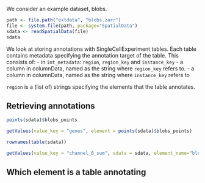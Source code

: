 We consider an example dataset, blobs.

```r
path <- file.path("extdata", "blobs.zarr")
file <- system.file(path, package="SpatialData")
sdata <- readSpatialData(file)
sdata
```

We look at storing annotations with SingleCellExperiment tables.
Each table contains metadata specifying the annotation target of the table.
This consists of:
- in `int_metadata`: `region`, `region_key` and `instance_key`
- a column in columnData, named as the string where `region_key` refers to. 
- a column in columnData, named as the string where `instance_key` refers to

`region` is a (list of) strings specifying the elements that the table annotates.

## Retrieving annotations

```r
points(sdata)$blobs_points
```

```r
getValues(value_key = "genes", element = points(sdata)$blobs_points)
```

```r
rownames(table(sdata))
```

```r
getValues(value_key = "channel_0_sum", sdata = sdata, element_name="blobs_labels", table_name="table")
```

## Which element is a table annotating

```r

```